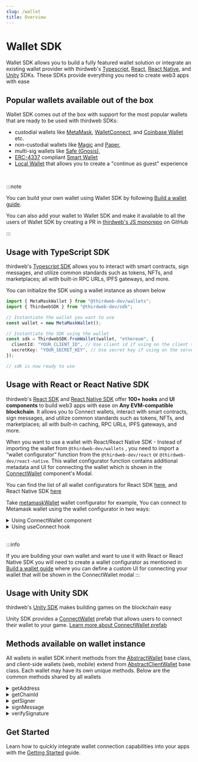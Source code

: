 ```yaml
---
slug: /wallet
title: Overview
---
```



# Wallet SDK

Wallet SDK allows you to build a fully featured wallet solution
or integrate an existing wallet provider with thirdweb's
[Typescript](/typescript),
[React](/react),
[React Native](/react-native), and
[Unity](/unity) SDKs. These SDKs provide everything you need to create web3 apps with ease

<OpenSourceInfo
  repoName="wallets"
  repoUrl="https://github.com/thirdweb-dev/js/tree/main/packages/wallets"
/>

## Popular wallets available out of the box

Wallet SDK comes out of the box with support for the most popular wallets that are ready to be used with thirdweb SDKs:

- custodial wallets like [MetaMask](/wallet/metamask), [WalletConnect](/wallet/wallet-connect-v2), and [Coinbase Wallet](/wallet/coinbase-wallet) etc.
- non-custodial wallets like [Magic](/wallet/magic) and [Paper](/wallet/paper),
- multi-sig wallets like [Safe (Gnosis)](/wallet/safe),
- [ERC-4337](https://eips.ethereum.org/EIPS/eip-4337) compliant [Smart Wallet](/wallet/smart-wallet)
- [Local Wallet](/wallet/local-wallet) that allows you to create a "continue as guest" experience

<div className="row" style={{ marginBottom: 12, padding: 8, paddingTop: 0 }}>
  <div className="col col--4" style={{ padding: 8 }}>
    <QuickstartCard
      name="Smart Wallet"
      link="/wallet/smart-wallet"
      image="/assets/wallets/smart-wallet.svg"
      description="Deploy smart contract wallets for your users"
    />
  </div>
  <div className="col col--4" style={{ padding: 8 }}>
    <QuickstartCard
      name="Local Wallet"
      link="/wallet/local-wallet"
      image="/assets/wallets/local-wallet.svg"
      description="Generate wallets for new users on the fly"
    />
  </div>
  <div className="col col--4" style={{ padding: 8 }}>
    <QuickstartCard
      name="Safe"
      link="/wallet/safe"
      image="/assets/wallets/gnosis.png"
      description="Connect to multi-sig wallets via Safe"
    />
  </div>
  <div className="col col--4" style={{ padding: 8 }}>
    <QuickstartCard
      name="Magic Link"
      link="/wallet/magic"
      image="/assets/wallets/magic.png"
      description="Connect with email or phone number via Magic"
    />
  </div>
  <div className="col col--4" style={{ padding: 8 }}>
    <QuickstartCard
      name="Paper"
      link="/wallet/paper"
      image="/assets/wallets/paper.svg"
      description="Connect with email via paper"
    />
  </div>
  <div className="col col--4" style={{ padding: 8 }}>
    <QuickstartCard
      name="MetaMask"
      link="/wallet/metamask"
      image="/assets/wallets/metamask.png"
      description="Connect with MetaMask"
    />
  </div>
  <div className="col col--4" style={{ padding: 8 }}>
    <QuickstartCard
      name="Coinbase"
      link="/wallet/coinbase-wallet"
      image="/assets/wallets/coinbase.png"
      description="Connect with Coinbase Wallet"
    />
  </div>
  <div className="col col--4" style={{ padding: 8 }}>
    <QuickstartCard
      name="Trust"
      link="/wallet/trust-wallet"
      image="/assets/wallets/trust.png"
      description="Connect with Trust Wallet"
    />
  </div>
  <div className="col col--4" style={{ padding: 8 }}>
    <QuickstartCard
      name="WalletConnect"
      link="/wallet/wallet-connect-v2"
      image="/assets/wallets/walletconnect.svg"
      description="Connect with AWS Key Management Service"
    />
  </div>
  <div className="col col--4" style={{ padding: 8 }}>
    <QuickstartCard
      name="AWS KMS"
      link="/wallet/aws-kms"
      image="/assets/wallets/aws-kms.svg"
      description="Connect with AWS key management service"
    />
  </div>
  <div className="col col--4" style={{ padding: 8 }}>
    <QuickstartCard
      name="AWS Secrets Manager"
      link="/wallet/aws-secrets-manager"
      image="/assets/product/wallet.png"
      description="Connect with AWS Secrets Manager"
    />
  </div>
  <div className="col col--4" style={{ padding: 8 }}>
    <QuickstartCard
      name="Ethers.js"
      link="/wallet/ethers"
      image="/assets/wallets/ethers.png"
      description="Connect any Ethers.js compatible wallet"
    />
  </div>
  <div className="col col--4" style={{ padding: 8 }}>
    <QuickstartCard
      name="Private Key"
      link="/wallet/private-key"
      image="/assets/product/wallet.png"
      description="Connect a wallet directly by a private key"
    />
  </div>
</div>

<br />

:::note

You can build your own wallet using Wallet SDK by following [Build a wallet guide](/wallet/build-a-wallet).

You can also add your wallet to Wallet SDK and make it available to all the users of Wallet SDK by creating a PR in [thirdweb's JS monorepo](https://github.com/thirdweb-dev/js) on GitHub

:::

## Usage with TypeScript SDK

thirdweb's [Typescript SDK](/typescript) allows you to interact with smart contracts, sign messages, and utilize common standards such as tokens, NFTs, and marketplaces; all with built-in RPC URLs, IPFS gateways, and more.

You can initialize the SDK using a wallet instance as shown below

```ts
import { MetaMaskWallet } from "@thirdweb-dev/wallets";
import { ThirdwebSDK } from "@thirdweb-dev/sdk";

// Instantiate the wallet you want to use
const wallet = new MetaMaskWallet();

// Instantiate the SDK using the wallet
const sdk = ThirdwebSDK.fromWallet(wallet, "ethereum", {
  clientId: "YOUR_CLIENT_ID", // Use client id if using on the client side, get it from dashboard settings
  secretKey: "YOUR_SECRET_KEY", // Use secret key if using on the server, get it from dashboard settings
});

// sdk is now ready to use
```

## Usage with React or React Native SDK

thirdweb's [React SDK](/react) and [React Native SDK](/react-native) offer **100+ hooks** and **UI components** to build web3 apps with ease on **Any EVM-compatible blockchain**. It allows you to Connect wallets, interact with smart contracts, sign messages, and utilize common standards such as tokens, NFTs, and marketplaces; all with built-in caching, RPC URLs, IPFS gateways, and more.

When you want to use a wallet with React/React Native SDK - Instead of importing the wallet from `@thirdweb-dev/wallets` , you need to import a “wallet configurator” function from the `@thirdweb-dev/react` or `@thirdweb-dev/react-native`. This wallet configurator function contains additional metadata and UI for connecting the wallet which is shown in the [ConnectWallet](/react/react.connectwallet) component's Modal.

You can find the list of all wallet configurators for React SDK [here](/react/connecting-wallets), and React Native SDK [here](/react-native/wallets)

Take [metamaskWallet](/react/react.metamaskwallet) wallet configurator for example, You can connect to Metamask wallet using the wallet configurator in two ways:

<details>
  <summary>Using ConnectWallet component</summary>

[ConnectWallet](/react/react.connectwallet) component allows you to connect to wallets that are specified in [ThirdwebProvider](/react/react.thirdwebprovider#supportedwallets-optional)

clicking on the `ConnectWallet` button shows wallets in a Modal and shows wallet-specific UI for connecting the wallet when it is selected (This UI is defined in the wallet configurator itself, not in `ConnectWallet` component)

<img src="/assets/connect-wallet/paper-wallet-selection-ui.png" />

### Example

```tsx
import {
  ThirdwebProvider,
  metamaskWallet,
  coinbaseWallet,
  walletConnect,
} from "@thirdweb-dev/react";

function MyApp() {
  return (
    <ThirdwebProvider
      supportedWallets={[
        metamaskWallet(),
        coinbaseWallet(),
        walletConnect({
          projectId: "YOUR_PROJECT_ID",
        }),
      ]}
      clientId="your-client-id"
    >
      <App />
    </ThirdwebProvider>
  );
}
```

```tsx
import { ConnectWallet } from "@thirdweb-dev/react";

function App() {
  return (
    <div>
      <ConnectWallet />
    </div>
  );
}
```

</details>

<details>

<summary>Using useConnect hook</summary>

[useConnect](/react/react.useconnect) hook allows you to programmatically connect to the wallet if you do not want to use the [ConnectWallet](/react/react.connectwallet) component.

```tsx
import { useConnect, metamaskWallet } from "@thirdweb-dev/react";

const metamask = metamaskWallet();

function App() {
  const connect = useConnect();

  return (
    <button
      onClick={async () => {
        const wallet = await connect(metamask, connectOptions);
        console.log("connected to ", wallet);
      }}
    >
      Connect to MetaMask
    </button>
  );
}
```

</details>

<br />

:::info

If you are building your own wallet and want to use it with React or React Native SDK
you will need to create a wallet configurator as mentioned in [Build a wallet guide](/wallet/build-a-wallet#3-integrate-with-connect-wallet-button)
where you can define a custom UI for connecting your wallet that will be shown in the ConnectWallet modal
:::

## Usage with Unity SDK

thirdweb's [Unity SDK](/unity) makes building games on the blockchain easy

Unity SDK provides a [ConnectWallet](/unity/connectwallet) prefab that allows users to connect their wallet to your game. [Learn more about ConnectWallet prefab](/unity/connectwallet)

## Methods available on wallet instance

All wallets in wallet SDK inherit methods from the [AbstractWallet](/wallet/interfaces/abstract-wallet) base class,
and client-side wallets (web, mobile) extend from [AbstractClientWallet](/wallet/interfaces/abstract-client-wallet) base class. Each wallet may have its own unique methods. Below are the common methods shared by all wallets

<details>
<summary>getAddress</summary>

Get the address of the currently connected wallet

```ts
const address = await wallet.getAddress();
```

</details>

<details>
<summary>getChainId</summary>

Get the chain ID of the network the wallet is currently connected to

```ts
const chainId = await wallet.getChainId();
```

</details>

<details>
<summary>getSigner</summary>

Get the [signer](https://docs.ethers.org/v5/api/signer/) for the currently connected wallet.

```ts
const signer = await wallet.getSigner();
```

</details>

<details>
<summary>signMessage</summary>

Sign a message with the currently connected wallet. This function must be implemented by the parent class.

```ts
const signature = await wallet.signMessage("Hello world!");
```

</details>

<details>
<summary>verifySignature</summary>

Verify if a signature is valid or not

```ts
const isValid = await wallet.verifySignature(
  "Message",
  "Signature",
  "wallet_address",
);
```

</details>

## Get Started

Learn how to quickly integrate wallet connection capabilities into your apps with the [Getting Started](/wallet/getting-started) guide.

<div className="row" style={{ marginBottom: 12, padding: 8, paddingTop: 0 }}>
  <div className="col col--12" style={{ padding: 8 }}>
    <QuickstartCard
      name="Get started with Wallet"
      link="/wallet/getting-started"
      image="/assets/product/wallet.png"
    />
  </div>
</div>
